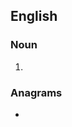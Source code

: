 {{also|cagebirds}}
==English==

===Noun===
{{head|en|noun form|head=[[cage]] [[bird]]s}}

# {{plural of|cage bird|lang=en}}

===Anagrams===
* {{anagrams|en|a=abcdegirs|bird-cages|birdcages}}
